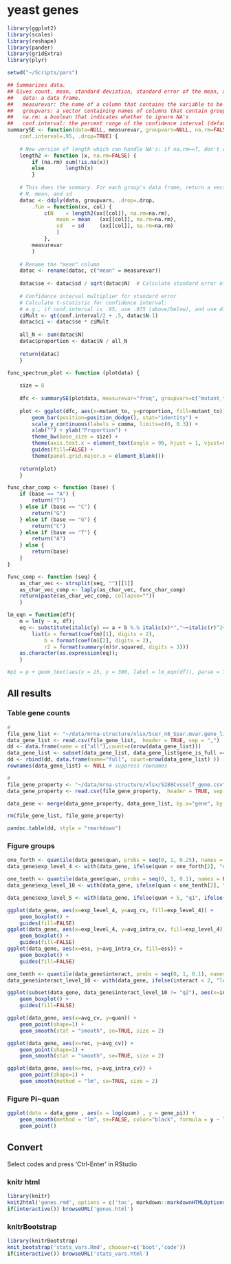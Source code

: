 # yeast genes

```r
library(ggplot2)
library(scales)
library(reshape)
library(pander)
library(gridExtra)
library(plyr)

setwd("~/Scripts/pars")
```

```r
## Summarizes data.
## Gives count, mean, standard deviation, standard error of the mean, and confidence interval (default 95%).
##   data: a data frame.
##   measurevar: the name of a column that contains the variable to be summariezed
##   groupvars: a vector containing names of columns that contain grouping variables
##   na.rm: a boolean that indicates whether to ignore NA's
##   conf.interval: the percent range of the confidence interval (default is 95%)
summarySE <- function(data=NULL, measurevar, groupvars=NULL, na.rm=FALSE,
    conf.interval=.95, .drop=TRUE) {
    
    # New version of length which can handle NA's: if na.rm==T, don't count them
    length2 <- function (x, na.rm=FALSE) {
        if (na.rm) sum(!is.na(x))
        else       length(x)
        }
    
    # This does the summary. For each group's data frame, return a vector with
    # N, mean, and sd
    datac <- ddply(data, groupvars, .drop=.drop,
        .fun = function(xx, col) {
            c(N    = length2(xx[[col]], na.rm=na.rm),
                mean = mean   (xx[[col]], na.rm=na.rm),
                sd   = sd     (xx[[col]], na.rm=na.rm)
                )
            },
        measurevar
        )
    
    # Rename the "mean" column    
    datac <- rename(datac, c("mean" = measurevar))
    
    datac$se <- datac$sd / sqrt(datac$N)  # Calculate standard error of the mean
    
    # Confidence interval multiplier for standard error
    # Calculate t-statistic for confidence interval: 
    # e.g., if conf.interval is .95, use .975 (above/below), and use df=N-1
    ciMult <- qt(conf.interval/2 + .5, datac$N-1)
    datac$ci <- datac$se * ciMult
    
    all_N <- sum(datac$N)
    datac$proportion <- datac$N / all_N
    
    return(datac)
    }
```

```r
func_spectrum_plot <- function (plotdata) {
    
    size = 8
    
    dfc <- summarySE(plotdata, measurevar="freq", groupvars=c("mutant_to"))
    
    plot <- ggplot(dfc, aes(x=mutant_to, y=proportion, fill=mutant_to)) + 
        geom_bar(position=position_dodge(), stat="identity") +
        scale_y_continuous(labels = comma, limits=c(0, 0.3)) + 
        xlab("") + ylab("Proportion") + 
        theme_bw(base_size = size) +
        theme(axis.text.x = element_text(angle = 90, hjust = 1, vjust=0.4)) +
        guides(fill=FALSE) +
        theme(panel.grid.major.x = element_blank())
    
    return(plot)
    }

func_char_comp <- function (base) {
    if (base == "A") { 
        return("T")
    } else if (base == "C") { 
        return("G")
    } else if (base == "G") { 
        return("C") 
    } else if (base == "T") { 
        return("A") 
    } else { 
        return(base)
    }
}

func_comp <- function (seq) {
    as_char_vec <- strsplit(seq, "")[[1]]
    as_char_vec_comp <- laply(as_char_vec, func_char_comp)
    return(paste(as_char_vec_comp, collapse=""))    
    }

lm_eqn = function(df){
    m = lm(y ~ x, df);
    eq <- substitute(italic(y) == a + b %.% italic(x)*","~~italic(r)^2~"="~r2, 
        list(a = format(coef(m)[1], digits = 2), 
            b = format(coef(m)[2], digits = 2), 
            r2 = format(summary(m)$r.squared, digits = 3)))
    as.character(as.expression(eq));                 
    }

#p1 = p + geom_text(aes(x = 25, y = 300, label = lm_eqn(df)), parse = TRUE)
```

## All results

### Table gene counts

```r

#
file_gene_list <- "~/data/mrna-structure/xlsx/Scer_n8_Spar.mvar.gene_list.csv"
data_gene_list <- read.csv(file_gene_list,  header = TRUE, sep = ",")
dd <- data.frame(name = c("all"),count=c(nrow(data_gene_list)))
data_gene_list <- subset(data_gene_list, data_gene_list$gene_is_full == 1)
dd <- rbind(dd, data.frame(name="full", count=nrow(data_gene_list) ))
rownames(data_gene_list) <- NULL # suppress rownames

#
file_gene_property <- "~/data/mrna-structure/xlsx/S288Cvsself_gene.csv"
data_gene_property <- read.csv(file_gene_property,  header = TRUE, sep = ",")

data_gene <- merge(data_gene_property, data_gene_list, by.x="gene", by.y = "gene_stable_id")

rm(file_gene_list, file_gene_property)

pandoc.table(dd, style = "rmarkdown")
```

### Figure groups

```r

one_forth <- quantile(data_gene$quan, probs = seq(0, 1, 0.25), names = FALSE)
data_gene$exp_level_4 <- with(data_gene, ifelse(quan < one_forth[2], "q1", ifelse(quan < one_forth[3], "q2", ifelse(quan < one_forth[4], "q3", "q4"))))

one_tenth <- quantile(data_gene$quan, probs = seq(0, 1, 0.1), names = FALSE)
data_gene$exp_level_10 <- with(data_gene, ifelse(quan < one_tenth[2], "lowest expressed", ifelse(quan < one_tenth[10], "q2", "highest expressed")))

data_gene$exp_level_5 <- with(data_gene, ifelse(quan < 5, "q1", ifelse(quan < 25, "q2", ifelse(quan < 75, "q3", ifelse(quan < 95, "q4", "q5" )))))

ggplot(data_gene, aes(x=exp_level_4, y=avg_cv, fill=exp_level_4)) + 
    geom_boxplot() +  
    guides(fill=FALSE)
ggplot(data_gene, aes(x=exp_level_4, y=avg_intra_cv, fill=exp_level_4)) + 
    geom_boxplot() +  
    guides(fill=FALSE)
ggplot(data_gene, aes(x=ess, y=avg_intra_cv, fill=ess)) + 
    geom_boxplot() +  
    guides(fill=FALSE)

one_tenth <- quantile(data_gene$interact, probs = seq(0, 1, 0.1), names = FALSE, na.rm = TRUE)
data_gene$interact_level_10 <- with(data_gene, ifelse(interact < 2, "lowest interact", ifelse(quan < one_tenth[10], "q2", "highest interact")))

ggplot(subset(data_gene, data_gene$interact_level_10 != "q2"), aes(x=interact_level_10, y=avg_intra_cv, fill=interact_level_10)) +
    geom_boxplot() + 
    guides(fill=FALSE)

ggplot(data_gene, aes(x=avg_cv, y=quan)) +
    geom_point(shape=1) + 
    geom_smooth(stat = "smooth", se=TRUE, size = 2)

ggplot(data_gene, aes(x=rec, y=avg_cv)) +
    geom_point(shape=1) + 
    geom_smooth(stat = "smooth", se=TRUE, size = 2)

ggplot(data_gene, aes(x=rec, y=avg_intra_cv)) +
    geom_point(shape=1) + 
    geom_smooth(method = "lm", se=TRUE, size = 2)


```


### Figure Pi~quan

```r

ggplot(data = data_gene , aes(x = log(quan) , y = gene_pi)) +
    geom_smooth(method = "lm", se=FALSE, color="black", formula = y ~ log(x)) +
    geom_point()

```

## Convert

Select codes and press 'Ctrl-Enter' in RStudio

### knitr html

```r
library(knitr)
knit2html('genes.rmd', options = c('toc', markdown::markdownHTMLOptions(TRUE)))
if(interactive()) browseURL('genes.html')
```

### knitrBootstrap

```r
library(knitrBootstrap)
knit_bootstrap('stats_vars.Rmd', chooser=c('boot','code'))
if(interactive()) browseURL('stats_vars.html')
```
